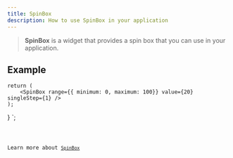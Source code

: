 ```yaml
---
title: SpinBox
description: How to use SpinBox in your application
---
```



> **SpinBox** is a widget that provides a spin box that you can use in your application.

## Example


    return (
        <SpinBox range={{ minimum: 0, maximum: 100}} value={20} singleStep={1} />
    );
}
`;

<Code code={spinBoxExample} title='example_spinBox.tsx' lang='tsx' />

Learn more about [`SpinBox`](https://vixen-js.github.io/docs/build-application-vanilla/Basic-Widgets/QSpinBox)